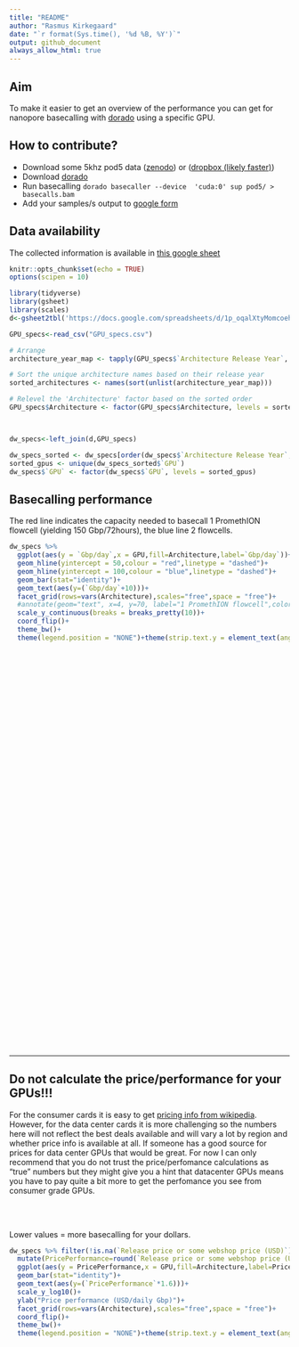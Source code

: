 ```yaml
---
title: "README"
author: "Rasmus Kirkegaard"
date: "`r format(Sys.time(), '%d %B, %Y')`"
output: github_document
always_allow_html: true
---
```


## Aim

To make it easier to get an overview of the performance you can get for nanopore basecalling with [dorado](https://github.com/nanoporetech/dorado) using a specific GPU. 

## How to contribute?

* Download some 5khz pod5 data ([zenodo](https://zenodo.org/records/15180194)) or ([dropbox (likely faster)](https://www.dropbox.com/scl/fi/bpe4rxzst7odp4ia0xo28/basecalling_benchmarks_5khz_pod5s.tar.gz?rlkey=g1w76w3yooabdapycbsqvnln8&st=5u59ad6q&dl=0))
* Download [dorado](https://github.com/nanoporetech/dorado)
* Run basecalling `dorado basecaller --device  'cuda:0' sup pod5/ > basecalls.bam`
* Add your samples/s output to [google form](https://forms.gle/Qw1wiL662YrbHPxk6)

## Data availability

The collected information is available in [this google sheet](https://docs.google.com/spreadsheets/d/1p_oqalXtyMomcoeh0CE-crBgxsGifBYMvTR7hHBqmEw/edit?usp=sharing) 


```r
knitr::opts_chunk$set(echo = TRUE)
options(scipen = 10)
```

```r
library(tidyverse)
library(gsheet)
library(scales)
d<-gsheet2tbl('https://docs.google.com/spreadsheets/d/1p_oqalXtyMomcoeh0CE-crBgxsGifBYMvTR7hHBqmEw/edit?usp=sharing') %>% group_by(GPU) %>% filter(`Gbp/day`==max(`Gbp/day`)) %>%  slice_head(n = 1)

GPU_specs<-read_csv("GPU_specs.csv")

# Arrange
architecture_year_map <- tapply(GPU_specs$`Architecture Release Year`, GPU_specs$Architecture, unique)

# Sort the unique architecture names based on their release year
sorted_architectures <- names(sort(unlist(architecture_year_map)))

# Relevel the 'Architecture' factor based on the sorted order
GPU_specs$Architecture <- factor(GPU_specs$Architecture, levels = sorted_architectures)



dw_specs<-left_join(d,GPU_specs)

dw_specs_sorted <- dw_specs[order(dw_specs$`Architecture Release Year`, dw_specs$`Gbp/day`), ]
sorted_gpus <- unique(dw_specs_sorted$`GPU`)
dw_specs$`GPU` <- factor(dw_specs$`GPU`, levels = sorted_gpus)

```

## Basecalling performance

The red line indicates the capacity needed to basecall 1 PromethION flowcell (yielding 150 Gbp/72hours), the blue line 2 flowcells.

```r
dw_specs %>% 
  ggplot(aes(y = `Gbp/day`,x = GPU,fill=Architecture,label=`Gbp/day`))+
  geom_hline(yintercept = 50,colour = "red",linetype = "dashed")+
  geom_hline(yintercept = 100,colour = "blue",linetype = "dashed")+
  geom_bar(stat="identity")+
  geom_text(aes(y=(`Gbp/day`+10)))+
  facet_grid(rows=vars(Architecture),scales="free",space = "free")+
  #annotate(geom="text", x=4, y=70, label="1 PromethION flowcell",color="red")+
  scale_y_continuous(breaks = breaks_pretty(10))+
  coord_flip()+
  theme_bw()+
  theme(legend.position = "NONE")+theme(strip.text.y = element_text(angle = 0))
```

<br>
<br>
<br>
<br>
<br>
<br>
<br>
<br>
<br>
<br>
<br>
<br>
<br>
<br>
<br>
<br>
<br>
<br>
<br>
<br>
<br>
<br>
<br>
<br>
<br>
<br>
<br>
<br>
<br>
<br>
<br>
<br>
<br>
<br>
<br>
<br>
<br>
<br>
<br>
<br>
<br>
<br>



----------------------------------------------------------------------------------------------------------------------------------------




## Do not calculate the price/performance for your GPUs!!!

For the consumer cards it is easy to get [pricing info from wikipedia](https://en.wikipedia.org/wiki/List_of_Nvidia_graphics_processing_units). However, for the data center cards it is more challenging so the numbers here will not reflect the best deals available and will vary a lot by region and whether price info is available at all. If someone has a good source for prices for data center GPUs that would be great. For now I can only recommend that you do not trust the price/perfomance calculations as "true" numbers but they might give you a hint that datacenter GPUs means you have to pay quite a bit more to get the perfomance you see from consumer grade GPUs. 

<br>
<br>

Lower values = more basecalling for your dollars.

```r
dw_specs %>% filter(!is.na(`Release price or some webshop price (USD)`)) %>%
  mutate(PricePerformance=round(`Release price or some webshop price (USD)`/`Gbp/day`)) %>%
  ggplot(aes(y = PricePerformance,x = GPU,fill=Architecture,label=PricePerformance))+
  geom_bar(stat="identity")+
  geom_text(aes(y=(`PricePerformance`*1.6)))+
  scale_y_log10()+
  ylab("Price performance (USD/daily Gbp)")+
  facet_grid(rows=vars(Architecture),scales="free",space = "free")+
  coord_flip()+
  theme_bw()+
  theme(legend.position = "NONE")+theme(strip.text.y = element_text(angle = 0))
```

